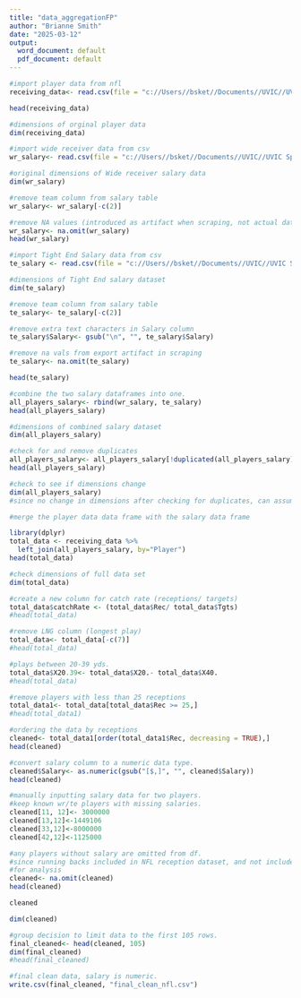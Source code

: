 ---
title: "data_aggregationFP"
author: "Brianne Smith"
date: "2025-03-12"
output:
  word_document: default
  pdf_document: default
---


```{r}
#import player data from nfl
receiving_data<- read.csv(file = "c://Users//bsket//Documents//UVIC//UVIC Spring 2025//Stat321//finalproject//nfl_receiving_data.csv",header = TRUE)

head(receiving_data)
```
```{r}
#dimensions of orginal player data
dim(receiving_data)
```

```{r}
#import wide receiver data from csv
wr_salary<- read.csv(file = "c://Users//bsket//Documents//UVIC//UVIC Spring 2025//Stat321//finalproject//nfl_salary_wr.csv", header = TRUE)
```

```{r}
#original dimensions of Wide receiver salary data
dim(wr_salary)
```

```{r}
#remove team column from salary table
wr_salary<- wr_salary[-c(2)]
```



```{r}
#remove NA values (introduced as artifact when scraping, not actual data rows)
wr_salary<- na.omit(wr_salary)
head(wr_salary)
```

```{r}
#import Tight End Salary data from csv
te_salary <- read.csv(file = "c://Users//bsket//Documents//UVIC//UVIC Spring 2025//Stat321//finalproject//nfl_salary_te.csv", header = TRUE)
```

```{r}
#dimensions of Tight End salary dataset
dim(te_salary)
```

```{r}
#remove team column from salary table
te_salary<- te_salary[-c(2)]
```

```{r}
#remove extra text characters in Salary column
te_salary$Salary<- gsub("\n", "", te_salary$Salary)
```

```{r}
#remove na vals from export artifact in scraping
te_salary<- na.omit(te_salary)
```

```{r}
head(te_salary)

```

```{r}
#combine the two salary dataframes into one. 
all_players_salary<- rbind(wr_salary, te_salary)
head(all_players_salary)

```

```{r}
#dimensions of combined salary dataset
dim(all_players_salary)
```


```{r}
#check for and remove duplicates
all_players_salary<- all_players_salary[!duplicated(all_players_salary),]
head(all_players_salary)
```
```{r}
#check to see if dimensions change
dim(all_players_salary)
#since no change in dimensions after checking for duplicates, can assume none
```


```{r}
#merge the player data data frame with the salary data frame

library(dplyr)
total_data <- receiving_data %>%
  left_join(all_players_salary, by="Player")
head(total_data)

```

```{r}
#check dimensions of full data set
dim(total_data)
```

```{r}
#create a new column for catch rate (receptions/ targets)
total_data$catchRate <- (total_data$Rec/ total_data$Tgts)
#head(total_data)
```
```{r}
#remove LNG column (longest play)
total_data<- total_data[-c(7)]
#head(total_data)
```

```{r}
#plays between 20-39 yds.
total_data$X20.39<- total_data$X20.- total_data$X40.
#head(total_data)
```

```{r}
#remove players with less than 25 receptions
total_data1<- total_data[total_data$Rec >= 25,]
#head(total_data1)
```


```{r}
#ordering the data by receptions
cleaned<- total_data1[order(total_data1$Rec, decreasing = TRUE),]
head(cleaned)

```



```{r}
#convert salary column to a numeric data type.
cleaned$Salary<- as.numeric(gsub("[$,]", "", cleaned$Salary))
head(cleaned)

```
```{r}
#manually inputting salary data for two players.
#keep known wr/te players with missing salaries.
cleaned[11, 12]<- 3000000
cleaned[13,12]<-1449106
cleaned[33,12]<-8000000
cleaned[42,12]<-1125000
```


```{r}
#any players without salary are omitted from df.
#since running backs included in NFL reception dataset, and not included
#for analysis
cleaned<- na.omit(cleaned)
head(cleaned)

cleaned
```
```{r}
dim(cleaned)
```

```{r}
#group decision to limit data to the first 105 rows.
final_cleaned<- head(cleaned, 105)
dim(final_cleaned)
#head(final_cleaned)
```

```{r}
#final clean data, salary is numeric.
write.csv(final_cleaned, "final_clean_nfl.csv")
```

